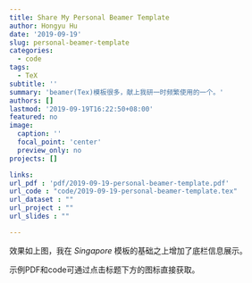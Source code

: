```yaml
---
title: Share My Personal Beamer Template
author: Hongyu Hu
date: '2019-09-19'
slug: personal-beamer-template
categories:
  - code
tags:
  - TeX
subtitle: ''
summary: 'beamer(Tex)模板很多，献上我研一时频繁使用的一个。'
authors: []
lastmod: '2019-09-19T16:22:50+08:00'
featured: no
image:
  caption: ''
  focal_point: 'center'
  preview_only: no
projects: []

links:
url_pdf : 'pdf/2019-09-19-personal-beamer-template.pdf'
url_code : "code/2019-09-19-personal-beamer-template.tex"
url_dataset : ""
url_project : ""
url_slides : ""

---
```



效果如上图，我在 *Singapore* 模板的基础之上增加了底栏信息展示。

示例PDF和code可通过点击标题下方的图标直接获取。


